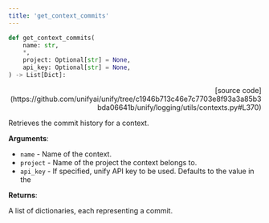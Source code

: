 ```yaml
---
title: 'get_context_commits'
---
```


```python
def get_context_commits(
    name: str,
    *,
    project: Optional[str] = None,
    api_key: Optional[str] = None,
) -> List[Dict]:
```

<p align="right">[source code](https://github.com/unifyai/unify/tree/c1946b713c46e7c7703e8f93a3a85b3bda06641b/unify/logging/utils/contexts.py#L370)</p>

Retrieves the commit history for a context.

**Arguments**:

- `name` - Name of the context.
- `project` - Name of the project the context belongs to.
- `api_key` - If specified, unify API key to be used. Defaults to the value in the



**Returns**:

A list of dictionaries, each representing a commit.